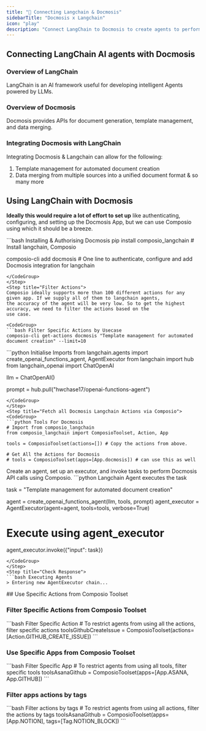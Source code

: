 ```yaml
---
title: "🚀 Connecting Langchain & Docmosis"
sidebarTitle: "Docmosis x Langchain"
icon: "play"
description: "Connect LangChain to Docmosis to create agents to perform tasks using natural language"
---
```


## Connecting LangChain AI agents with Docmosis

### Overview of LangChain

LangChain is an AI framework useful for developing intelligent Agents powered by LLMs.

### Overview of Docmosis

Docmosis provides APIs for document generation, template management, and data merging.

### Integrating Docmosis with LangChain

Integrating Docmosis & Langchain can allow for the following:

1. Template management for automated document creation
2. Data merging from multiple sources into a unified document format
& so many more

## Using LangChain with Docmosis

<Steps>
<Step title="Setting Up the Environment">

**Ideally this would require a lot of effort to set up** like authenticating, configuring, and setting up the Docmosis App, but we can use Composio using which it should be a breeze.

<CodeGroup>
```bash Installing & Authorising Docmosis
pip install composio_langchain # Install langchain, Composio 

composio-cli add docmosis # One line to authenticate, configure and add Docmosis integration for langchain
```
</CodeGroup>
</Step>
<Step title="Filter Actions">
Composio ideally supports more than 100 different actions for any given app. If we supply all of them to langchain agents, 
the accuracy of the agent will be very low. So to get the highest accuracy, we need to filter the actions based on the 
use case.

<CodeGroup>
```bash Filter Specific Actions by Usecase
composio-cli get-actions docmosis "Template management for automated document creation" --limit=10
```
</CodeGroup>

</Step>
<Step title="Import Base Packages">

<CodeGroup>
```python Initialise Imports
from langchain.agents import create_openai_functions_agent, AgentExecutor
from langchain import hub
from langchain_openai import ChatOpenAI


llm = ChatOpenAI()

prompt = hub.pull("hwchase17/openai-functions-agent")
```
</CodeGroup>
</Step>
<Step title="Fetch all Docmosis Langchain Actions via Composio">
<CodeGroup>
```python Tools For Docmosis
# Import from composio_langchain
from composio_langchain import ComposioToolset, Action, App

tools = ComposioToolset(actions=[]) # Copy the actions from above. 

# Get All the Actions for Docmosis
# tools = ComposioToolset(apps=[App.docmosis]) # can use this as well
```
</CodeGroup>
</Step>
<Step title="Execute the Agent">
Create an agent, set up an executor, and invoke tasks to perform Docmosis API calls using Composio. 
<CodeGroup>
```python Langchain Agent executes the task

task = "Template management for automated document creation"

agent = create_openai_functions_agent(llm, tools, prompt)
agent_executor = AgentExecutor(agent=agent, tools=tools, verbose=True)

# Execute using agent_executor
agent_executor.invoke({"input": task})
```
</CodeGroup>
</Step>
<Step title="Check Response">
```bash Executing Agents
> Entering new AgentExecutor chain...
```
</Step>
</Steps>
## Use Specific Actions from Composio Toolset

### Filter Specific Actions from Composio Toolset

<CodeGroup>
```bash Filter Specific Action
# To restrict agents from using all the actions, filter specific actions
toolsGithubCreateIssue = ComposioToolset(actions=[Action.GITHUB_CREATE_ISSUE])
```
</CodeGroup>

### Use Specific Apps from Composio Toolset
<CodeGroup>
```bash Filter Specific App
# To restrict agents from using all tools, filter specific tools
toolsAsanaGithub = ComposioToolset(apps=[App.ASANA, App.GITHUB])
```
</CodeGroup>

### Filter apps actions by tags 
<CodeGroup>
```bash Filter actions by tags
# To restrict agents from using all actions, filter the actions by tags
toolsAsanaGithub = ComposioToolset(apps=[App.NOTION], tags=[Tag.NOTION_BLOCK])
```
</CodeGroup>

